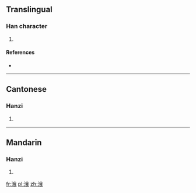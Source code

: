 ==Translingual==

===Han character===
{{Han char|rn=85|rad=水|as=07|sn=10|four=3315<sub>0</sub>|canj=水竹手戈 (EHQI)}}

# {{defn|Han|sort=水07}}

====References====
* {{Han ref|kx=0626.230|dkj=17538|hdz=31626.020|uh=6D90|ud=28048|bh=D269|bd=53865}}

----

==Cantonese==

===Hanzi===
{{yue-hanzi|jyut=|y=ngo4}}

# {{defn|lang=yue|sort=水07}}

----

==Mandarin==

===Hanzi===
{{cmn-hanzi|pin=[[é]] ([[e2]])|wg=o<sup>2</sup>}}

# {{defn|lang=cmn|sort=水07}}

[[fr:涐]]
[[pl:涐]]
[[zh:涐]]